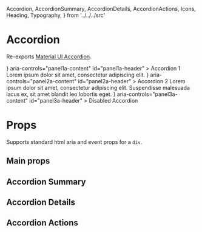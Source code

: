   Accordion,
  AccordionSummary,
  AccordionDetails,
  AccordionActions,
  Icons,
  Heading,
  Typography,
} from '../../../src'

<Meta title="Components/Accordion" component={Accordion} />

# Accordion

Re-exports [Material UI Accordion](https://material-ui.com/components/accordion/).

<Canvas>
  <Story name="default">
    <div>
      <Accordion>
        <AccordionSummary
          expandIcon={<Icons.ExpandMore />}
          aria-controls="panel1a-content"
          id="panel1a-header"
        >
          <Typography>Accordion 1</Typography>
        </AccordionSummary>
        <AccordionDetails>
          <Typography>
            Lorem ipsum dolor sit amet, consectetur adipiscing elit.
          </Typography>
        </AccordionDetails>
      </Accordion>
      <Accordion>
        <AccordionSummary
          expandIcon={<Icons.ExpandMore />}
          aria-controls="panel2a-content"
          id="panel2a-header"
        >
          <Heading.h2>Accordion 2</Heading.h2>
        </AccordionSummary>
        <AccordionDetails>
          <Typography>
            Lorem ipsum dolor sit amet, consectetur adipiscing elit. Suspendisse
            malesuada lacus ex, sit amet blandit leo lobortis eget.
          </Typography>
        </AccordionDetails>
      </Accordion>
      <Accordion disabled>
        <AccordionSummary
          expandIcon={<Icons.ExpandMore />}
          aria-controls="panel3a-content"
          id="panel3a-header"
        >
          <Typography>Disabled Accordion</Typography>
        </AccordionSummary>
      </Accordion>
    </div>
  </Story>
</Canvas>

# Props

Supports standard html aria and event props for a `div`.

## Main props

<ArgsTable of={Accordion} />

## Accordion Summary

<ArgsTable of={AccordionSummary} />

## Accordion Details

<ArgsTable of={AccordionDetails} />

## Accordion Actions

<ArgsTable of={AccordionActions} />
